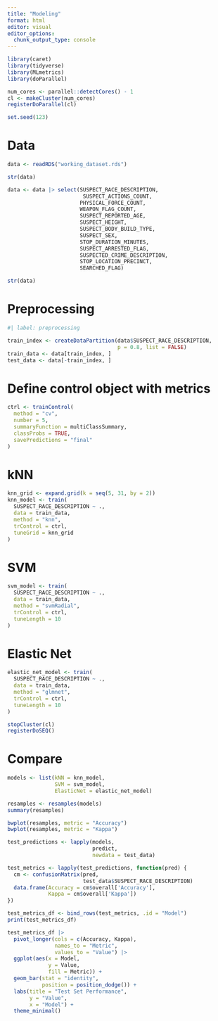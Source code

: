 ```yaml
---
title: "Modeling"
format: html
editor: visual
editor_options: 
  chunk_output_type: console
---
```


```r
library(caret)
library(tidyverse)
library(MLmetrics)
library(doParallel)

num_cores <- parallel::detectCores() - 1
cl <- makeCluster(num_cores)
registerDoParallel(cl)

set.seed(123) 
```


# Data

```r
data <- readRDS("working_dataset.rds")

str(data)
```

```r
data <- data |> select(SUSPECT_RACE_DESCRIPTION,
                        SUSPECT_ACTIONS_COUNT,
                       PHYSICAL_FORCE_COUNT,
                       WEAPON_FLAG_COUNT,
                       SUSPECT_REPORTED_AGE,
                       SUSPECT_HEIGHT,
                       SUSPECT_BODY_BUILD_TYPE,
                       SUSPECT_SEX,
                       STOP_DURATION_MINUTES,
                       SUSPECT_ARRESTED_FLAG,
                       SUSPECTED_CRIME_DESCRIPTION,
                       STOP_LOCATION_PRECINCT,
                       SEARCHED_FLAG)

str(data)
```

# Preprocessing

```r
#| label: preprocessing

train_index <- createDataPartition(data$SUSPECT_RACE_DESCRIPTION, 
                                   p = 0.8, list = FALSE)
train_data <- data[train_index, ]
test_data <- data[-train_index, ]
```

# Define control object with metrics

```r

ctrl <- trainControl(
  method = "cv",
  number = 5,
  summaryFunction = multiClassSummary,
  classProbs = TRUE,
  savePredictions = "final"
)

```

# kNN

```r
knn_grid <- expand.grid(k = seq(5, 31, by = 2))
knn_model <- train(
  SUSPECT_RACE_DESCRIPTION ~ ., 
  data = train_data, 
  method = "knn",
  trControl = ctrl, 
  tuneGrid = knn_grid
)
```

# SVM

```r
svm_model <- train(
  SUSPECT_RACE_DESCRIPTION ~ ., 
  data = train_data, 
  method = "svmRadial",
  trControl = ctrl,
  tuneLength = 10 
)
```

# Elastic Net

```r
elastic_net_model <- train(
  SUSPECT_RACE_DESCRIPTION ~ ., 
  data = train_data, 
  method = "glmnet",
  trControl = ctrl,
  tuneLength = 10 
)
```

```r
stopCluster(cl)
registerDoSEQ()
```

# Compare

```r
models <- list(kNN = knn_model, 
               SVM = svm_model, 
               ElasticNet = elastic_net_model)

resamples <- resamples(models)
summary(resamples)

bwplot(resamples, metric = "Accuracy")
bwplot(resamples, metric = "Kappa")

test_predictions <- lapply(models, 
                           predict, 
                           newdata = test_data)

test_metrics <- lapply(test_predictions, function(pred) {
  cm <- confusionMatrix(pred, 
                        test_data$SUSPECT_RACE_DESCRIPTION)
  data.frame(Accuracy = cm$overall['Accuracy'], 
             Kappa = cm$overall['Kappa'])
})

test_metrics_df <- bind_rows(test_metrics, .id = "Model")
print(test_metrics_df)

test_metrics_df |>
  pivot_longer(cols = c(Accuracy, Kappa), 
               names_to = "Metric", 
               values_to = "Value") |>
  ggplot(aes(x = Model, 
             y = Value, 
             fill = Metric)) +
  geom_bar(stat = "identity", 
           position = position_dodge()) +
  labs(title = "Test Set Performance", 
       y = "Value", 
       x = "Model") +
  theme_minimal()
```

